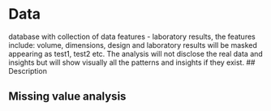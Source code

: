 # Data
database with collection of data features - laboratory results, the features include: volume, dimensions, design and laboratory results will be masked appearing as test1, test2 etc. The analysis will not disclose the real data and insights but will show visually all the patterns and insights if they exist. 
## Description

## Missing value analysis
